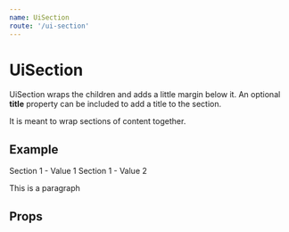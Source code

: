 ```yaml
---
name: UiSection
route: '/ui-section'
---
```



# UiSection

UiSection wraps the children and adds a little margin below it. An optional **title** property can be included to add a title to the section.

It is meant to wrap sections of content together.

## Example

<Playground>
  <UiSection title="Section 1">
    <UiListItem label="Section 1 - Label 1">Section 1 - Value 1</UiListItem>
    <UiListItem label="Section 1 - Label 2">Section 1 - Value 2</UiListItem>
  </UiSection>
  <UiSection title="Section 2">
    <p>This is a paragraph</p>
  </UiSection>
</Playground>

## Props

<Props of={UiSection} />
